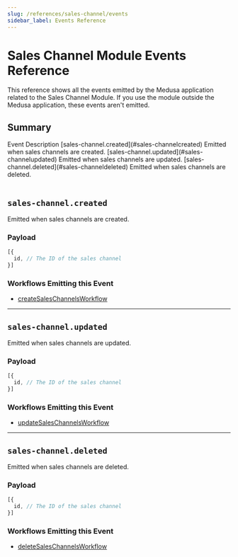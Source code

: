 ```yaml
---
slug: /references/sales-channel/events
sidebar_label: Events Reference
---
```



# Sales Channel Module Events Reference

This reference shows all the events emitted by the Medusa application related to the Sales Channel Module. If you use the module outside the Medusa application, these events aren't emitted.

## Summary

<Table>
  <Table.Header>
    <Table.Row>
      <Table.HeaderCell>
Event
</Table.HeaderCell>
      <Table.HeaderCell>
Description
</Table.HeaderCell>
    </Table.Row>
  </Table.Header>
  <Table.Body>
    <Table.Row>
      <Table.Cell>
[sales-channel.created](#sales-channelcreated)
</Table.Cell>
      <Table.Cell>
Emitted when sales channels are created.
</Table.Cell>
    </Table.Row>
    <Table.Row>
      <Table.Cell>
[sales-channel.updated](#sales-channelupdated)
</Table.Cell>
      <Table.Cell>
Emitted when sales channels are updated.
</Table.Cell>
    </Table.Row>
    <Table.Row>
      <Table.Cell>
[sales-channel.deleted](#sales-channeldeleted)
</Table.Cell>
      <Table.Cell>
Emitted when sales channels are deleted.
</Table.Cell>
    </Table.Row>
  </Table.Body>
</Table>

## `sales-channel.created`

Emitted when sales channels are created.

### Payload

```ts
[{
  id, // The ID of the sales channel
}]
```

### Workflows Emitting this Event

- [createSalesChannelsWorkflow](/references/medusa-workflows/createSalesChannelsWorkflow)

---

## `sales-channel.updated`

Emitted when sales channels are updated.

### Payload

```ts
[{
  id, // The ID of the sales channel
}]
```

### Workflows Emitting this Event

- [updateSalesChannelsWorkflow](/references/medusa-workflows/updateSalesChannelsWorkflow)

---

## `sales-channel.deleted`

Emitted when sales channels are deleted.

### Payload

```ts
[{
  id, // The ID of the sales channel
}]
```

### Workflows Emitting this Event

- [deleteSalesChannelsWorkflow](/references/medusa-workflows/deleteSalesChannelsWorkflow)
